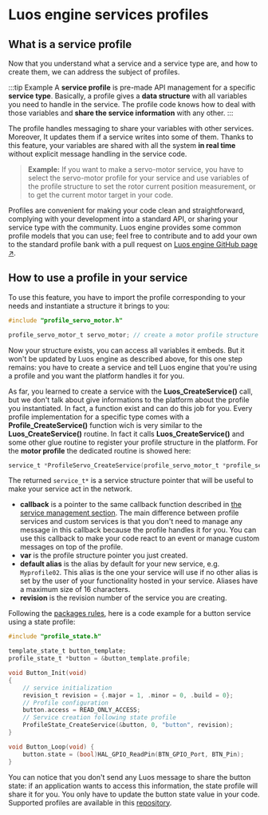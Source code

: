 # Luos engine services profiles

## What is a service profile

Now that you understand what a service and a service type are, and how to create them, we can address the subject of profiles.

:::tip Example
A **service profile** is pre-made API management for a specific **service type**. Basically, a profile gives a **data structure** with all variables you need to handle in the service. The profile code knows how to deal with those variables and **share the service information** with any other.
:::

The profile handles messaging to share your variables with other services. Moreover, It updates them if a service writes into some of them. Thanks to this feature, your variables are shared with all the system **in real time** without explicit message handling in the service code.

> **Example:** If you want to make a servo-motor service, you have to select the servo-motor profile for your service and use variables of the profile structure to set the rotor current position measurement, or to get the current motor target in your code.

Profiles are convenient for making your code clean and straightforward, complying with your development into a standard API, or sharing your service type with the community.
Luos engine provides some common profile models that you can use; feel free to contribute and to add your own to the standard profile bank with a pull request on <a href="https://github.com/Luos-io" target="_blank">Luos engine GitHub page &#8599;</a>.

## How to use a profile in your service

To use this feature, you have to import the profile corresponding to your needs and instantiate a structure it brings to you:

```c
#include "profile_servo_motor.h"

profile_servo_motor_t servo_motor; // create a motor profile structure
```

Now your structure exists, you can access all variables it embeds. But it won't be updated by Luos engine as described above, for this one step remains: you have to create a service and tell Luos engine that you're using a profile and you want the platform handles it for you.

As far, you learned to create a service with the **Luos_CreateService()** call, but we don't talk about give informations to the platform about the profile you instantiated. In fact, a function exist and can do this job for you. Every profile implementation for a specific type comes with a **Profile_CreateService()** function wich is very similar to the **Luos_CreateService()** routine. In fact it calls **Luos_CreateService()** and some other glue routine to register your profile structure in the platform. For the **motor profile** the dedicated routine is showed here:

```c
service_t *ProfileServo_CreateService(profile_servo_motor_t *profile_servo_motor, SERVICE_CB callback, const char *alias, revision_t revision);
```

The returned `service_t*` is a service structure pointer that will be useful to make your service act in the network.

- **callback** is a pointer to the same callback function described in [the service management section](../services/service-api#how-to-create-and-initialize-a-service). The main difference between profile services and custom services is that you don't need to manage any message in this callback because the profile handles it for you.
  You can use this callback to make your code react to an event or manage custom messages on top of the profile.
- **var** is the profile structure pointer you just created.
- **default alias** is the alias by default for your new service, e.g. `Myprofile02`. This alias is the one your service will use if no other alias is set by the user of your functionality hosted in your service. Aliases have a maximum size of 16 characters.
- **revision** is the revision number of the service you are creating.

Following the [packages rules](../package#basic-packages-functions), here is a code example for a button service using a state profile:

```c
#include "profile_state.h"

template_state_t button_template;
profile_state_t *button = &button_template.profile;

void Button_Init(void)
{
    // service initialization
    revision_t revision = {.major = 1, .minor = 0, .build = 0};
    // Profile configuration
    button.access = READ_ONLY_ACCESS;
    // Service creation following state profile
    ProfileState_CreateService(&button, 0, "button", revision);
}

void Button_Loop(void) {
    button.state = (bool)HAL_GPIO_ReadPin(BTN_GPIO_Port, BTN_Pin);
}
```

You can notice that you don't send any Luos message to share the button state: if an application wants to access this information, the state profile will share it for you. You only have to update the button state value in your code. Supported profiles are available in this [repository](https://github.com/Luos-io/Luos/tree/main/Engine/Profiles).
